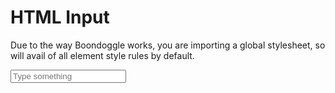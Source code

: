 <Meta title="HTML Elements/HTML Input" />

# HTML Input

Due to the way Boondoggle works, you are importing a global stylesheet, so will avail of all element
style rules by default.

<Canvas>
    <input placeholder="Type something" />
</Canvas>
